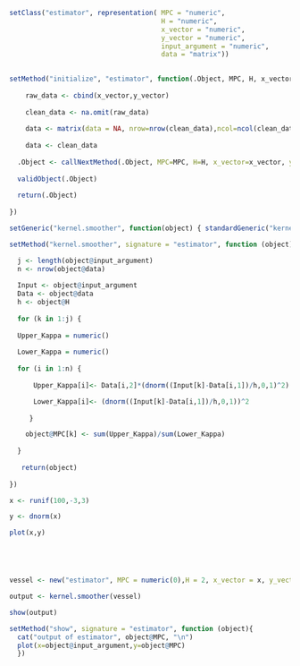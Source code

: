 
```{r}
setClass("estimator", representation( MPC = "numeric",
                                      H = "numeric", 
                                      x_vector = "numeric",
                                      y_vector = "numeric",
                                      input_argument = "numeric",
                                      data = "matrix"))
                                      

setMethod("initialize", "estimator", function(.Object, MPC, H, x_vector, y_vector, input_argument, data) {
  
    raw_data <- cbind(x_vector,y_vector)
    
    clean_data <- na.omit(raw_data)
  
    data <- matrix(data = NA, nrow=nrow(clean_data),ncol=ncol(clean_data))
      
    data <- clean_data
  
  .Object <- callNextMethod(.Object, MPC=MPC, H=H, x_vector=x_vector, y_vector=y_vector, input_argument=input_argument, data=data)
  
  validObject(.Object)
  
  return(.Object)
  
})

```


```{r}
setGeneric("kernel.smoother", function(object) { standardGeneric("kernel.smoother")})

setMethod("kernel.smoother", signature = "estimator", function (object) {

  j <- length(object@input_argument)
  n <- nrow(object@data)
  
  Input <- object@input_argument
  Data <- object@data
  h <- object@H
    
  for (k in 1:j) {
  
  Upper_Kappa = numeric()
  
  Lower_Kappa = numeric()
    
  for (i in 1:n) {
 
      Upper_Kappa[i]<- Data[i,2]*(dnorm((Input[k]-Data[i,1])/h,0,1)^2)

      Lower_Kappa[i]<- (dnorm((Input[k]-Data[i,1])/h,0,1))^2
  
     }

    object@MPC[k] <- sum(Upper_Kappa)/sum(Lower_Kappa)
  
  }
 
   return(object)
  
})

```


```{r}

x <- runif(100,-3,3)

y <- dnorm(x)

plot(x,y)





vessel <- new("estimator", MPC = numeric(0),H = 2, x_vector = x, y_vector = y, input_argument = seq(-4,4,length.out=500), data = matrix(0))

output <- kernel.smoother(vessel)

show(output)
```

```{r}
setMethod("show", signature = "estimator", function (object){
  cat("output of estimator", object@MPC, "\n")
  plot(x=object@input_argument,y=object@MPC)
  })
```




